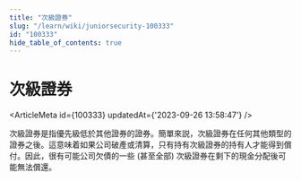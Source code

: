```yaml
---
title: "次級證券"
slug: "/learn/wiki/juniorsecurity-100333"
id: "100333"
hide_table_of_contents: true
---
```



# 次級證券

<ArticleMeta id={100333} updatedAt={'2023-09-26 13:58:47'} />
<div className='border-solid border-b border-t-0 my-4 border-[var(--ifm-color-gray-300)]' />

次級證券是指優先級低於其他證券的證券。簡單來説，次級證券在任何其他類型的證券之後。這意味着如果公司破產或清算，只有持有次級證券的持有人才能得到償付。因此，很有可能公司欠債的一些 (甚至全部) 次級證券在剩下的現金分配後可能無法償還。
